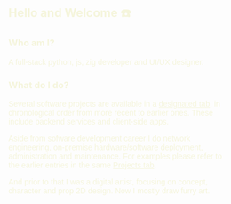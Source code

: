 <script>
</script>

## Hello and Welcome ☎️

### Who am I?

A full-stack python, js, zig developer and UI/UX designer.

### What do I do?

Several software projects are available in a [designated tab](#projects), in chronological order from more recent to earlier ones. These include backend services and client-side apps.

Aside from sofware development career I do network engineering, on-premise hardware/software deployment, administration and maintenance. For examples please refer to the earlier entries in the same [Projects tab](#projects).

And prior to that I was a digital artist, focusing on concept, character and prop 2D design. Now I mostly draw furry art.

<br/>

<ProfileFooter/>

<style>

h2:first-of-type::before {
    content: '';
    background-image: url('/img/banner_lg.png');
    width: 70%;
    height: 70%;
    background-size: cover;
    background-clip: content-box;
    -webkit-background-clip: content-box;
    z-index: -1;
    /* margin-left: 48%; */
    left: 60%;
    margin-top: -1.3%;
    background-position: 0% 0%;
    display: block;
    position: absolute;
}

p {
    width: 80%;
    font-weight: 350;
    font-family: sans-serif;
}

h1, h2, h3, h4, h5, h6, p {
    color: rgb(245, 245, 220);
}

strong {
    color: hsl(12, 80%, 80%);
}

.passcode {
    color: hsl(0, 0%, 45%);
    font-size: 1.01em;
    font-weight: 100;
    letter-spacing: 0.5em;
    background-color: rgba(123, 123, 123, 0.1);
    padding: 3px;
    border-radius: 3px;
}

a {
    color: inherit;
}

</style>